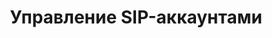 ---
title: "Управление SIP-аккаунтами"
description: "Административные функции передачи и назначения пользователей для SIP-аккаунтов режима Софтфон"
og:image: "docs2/images/cover-softphone.png"
sidebarTitle: "Управление SIP-аккаунтами"
---
